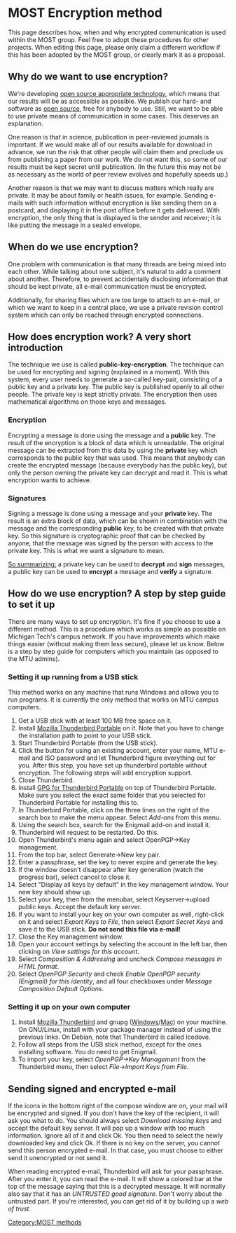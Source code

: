 {{MOST}}
=MOST Encryption method=
This page describes how, when and why encrypted communication is used within the MOST group.  Feel free to adopt these procedures for other projects.  When editing this page, please only claim a different workflow if this has been adopted by the MOST group, or clearly mark it as a proposal.

==Why do we want to use encryption?==
We're developing [[open source appropriate technology]], which means that our results will be as accessible as possible.  We publish our hard- and software as [[open source]], free for anybody to use.  Still, we want to be able to use private means of communication in some cases.  This deserves an explanation.

One reason is that in science, publication in peer-reviewed journals is important.  If we would make all of our results available for download in advance, we run the risk that other people will claim them and preclude us from publishing a paper from our work.  We do not want this, so some of our results must be kept secret until publication. (In the future this may not be as necessary as the world of peer review evolves and hopefully speeds up.)

Another reason is that we may want to discuss matters which really are private.  It may be about family or health issues, for example.  Sending e-mails with such information without encryption is like sending them on a postcard, and displaying it in the post office before it gets delivered.  With encryption, the only thing that is displayed is the sender and receiver; it is like putting the message in a sealed envelope.

==When do we use encryption?==
One problem with communication is that many threads are being mixed into each other.  While talking about one subject, it's natural to add a comment about another.  Therefore, to prevent accidentally disclosing information that should be kept private, all e-mail communication must be encrypted.

Additionally, for sharing files which are too large to attach to an e-mail, or which we want to keep in a central place, we use a private revision control system which can only be reached through encrypted connections.

==How does encryption work?  A very short introduction==
The technique we use is called '''public-key-encryption'''.  The technique can be used for encrypting and signing (explained in a moment).  With this system, every user needs to generate a so-called key-pair, consisting of a public key and a private key.  The public key is published openly to all other people.  The private key is kept strictly private.  The encryption then uses mathematical algorithms on those keys and messages.

===Encryption===
Encrypting a message is done using the message and a '''public''' key.  The result of the encryption is a block of data which is unreadable.  The original message can be extracted from this data by using the '''private''' key which corresponds to the public key that was used.  This means that anybody can create the encrypted message (because everybody has the public key), but only the person owning the private key can decrypt and read it.  This is what encryption wants to achieve.

===Signatures===
Signing a message is done using a message and your '''private''' key.  The result is an extra block of data, which can be shown in combination with the message and the corresponding '''public''' key, to be created with that private key.  So this signature is cryptographic proof that can be checked by anyone, that the message was signed by the person with access to the private key.  This is what we want a signature to mean.

<u>So summarizing:</u> a private key can be used to '''decrypt''' and '''sign''' messages, a public key can be used to '''encrypt''' a message and '''verify''' a signature.

==How do we use encryption?  A step by step guide to set it up==
There are many ways to set up encryption.  It's fine if you choose to use a different method.  This is a procedure which works as simple as possible on Michigan Tech's campus network.  If you have improvements which make things easier (without making them less secure), please let us know.  Below is a step by step guide for computers which you maintain (as opposed to the MTU admins).

===Setting it up running from a USB stick===
This method works on any machine that runs Windows and allows you to run programs.  It is currently the only method that works on MTU campus computers.
# Get a USB stick with at least 100 MB free space on it.
# Install [http://downloads.sourceforge.net/project/portableapps/Mozilla%20Thunderbird%2C%20P.E./Mozilla%20Thunderbird%2C%20Portable%20Edition%2017.0.6/ThunderbirdPortable_17.0.6_English.paf.exe Mozilla Thunderbird Portable] on it.  Note that you have to change the installation path to point to your USB stick.
# Start Thunderbird Portable (from the USB stick).
# Click the button for using an existing account, enter your name, MTU e-mail and ISO password and let Thunderbird figure everything out for you.  After this step, you have set up thunderbird portable without encryption.  The following steps will add encryption support.
# Close Thunderbird.
# Install [http://downloads.sourceforge.net/portableapps/GPG_for_Thunderbird_Portable_1.4.13.paf.exe?download GPG for Thunderbird Portable] on top of Thunderbird Portable.  Make sure you select the exact same folder that you selected for Thunderbird Portable for installing this to.
# In Thunderbird Portable, click on the three lines on the right of the search box to make the menu appear.  Select ''Add-ons'' from this menu.
# Using the search box, search for the Enigmail add-on and install it.
# Thunderbird will request to be restarted.  Do this.
# Open Thunderbird's menu again and select OpenPGP->Key management.
# From the top bar, select Generate->New key pair.
# Enter a passphrase, set the key to never expire and generate the key.
# If the window doesn't disappear after key generation (watch the progress bar), select cancel to close it.
# Select "Display all keys by default" in the key management window.  Your new key should show up.
# Select your key, then from the menubar, select Keyserver->upload public keys.  Accept the default key server.
# If you want to install your key on your own computer as well, right-click on it and select ''Export Keys to File'', then select ''Export Secret Keys'' and save it to the USB stick.  '''Do not send this file via e-mail!'''
# Close the Key management window.
# Open your account settings by selecting the account in the left bar, then clicking on ''View settings for this account''.
# Select ''Composition & Addressing'' and uncheck ''Compose messages in HTML format''.
# Select ''OpenPGP Security'' and check ''Enable OpenPGP security (Enigmail) for this identity'', and all four checkboxes under ''Message Composition Default Options''.

===Setting it up on your own computer===
# Install [http://www.mozilla.org/en-US/thunderbird/ Mozilla Thunderbird] and gnupg ([http://gpg4win.org/ Windows]/[https://gpgtools.org/installer Mac]) on your machine.  On GNU/Linux, install with your package manager instead of using the previous links.  On Debian, note that Thunderbird is called Icedove.
# Follow all steps from the USB stick method, except for the ones installing software.  You do need to get Enigmail.
# To import your key, select ''OpenPGP->Key Management'' from the Thunderbird menu, then select ''File->Import Keys from File''.

==Sending signed and encrypted e-mail==
If the icons in the bottom right of the compose window are on, your mail will be encrypted and signed.  If you don't have the key of the recipient, it will ask you what to do.  You should always select ''Download missing keys'' and accept the default key server.  It will pop up a window with too much information.  Ignore all of it and click Ok.  You then need to select the newly downloaded key and click Ok.  If there is no key on the server, you cannot send this person encrypted e-mail.  In that case, you must choose to either send it unencrypted or not send it.

When reading encrypted e-mail, Thunderbird will ask for your passphrase.  After you enter it, you can read the e-mail.  It will show a colored bar at the top of the message saying that this is a decrypted message.  It will normally also say that it has an ''UNTRUSTED good signature''.  Don't worry about the untrusted part.  If you're interested, you can get rid of it by building up a ''web of trust''.

[[Category:MOST methods]]